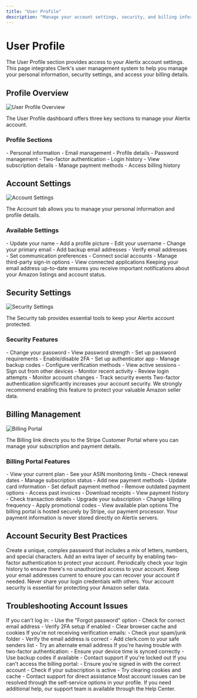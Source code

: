 ```yaml
---
title: "User Profile"
description: "Manage your account settings, security, and billing information"
---
```


# User Profile

The User Profile section provides access to your Alertix account settings. This page integrates Clerk's user management system to help you manage your personal information, security settings, and access your billing details.

## Profile Overview

<Frame>
  <img src="/images/profile-overview.png" alt="User Profile Overview" />
</Frame>

The User Profile dashboard offers three key sections to manage your Alertix account.

### Profile Sections

<CardGroup cols={3}>
  <Card title="Account" icon="user">
    - Personal information - Email management - Profile details
  </Card>

  <Card title="Security" icon="shield-halved">
    - Password management - Two-factor authentication - Login history
  </Card>

  <Card title="Billing" icon="credit-card">
    - View subscription details - Manage payment methods - Access billing
    history
  </Card>
</CardGroup>

## Account Settings

<Frame>
  <img src="/images/profile-overview.png" alt="Account Settings" />
</Frame>

The Account tab allows you to manage your personal information and profile details.

### Available Settings

<AccordionGroup>
  <Accordion title="Personal Information">
    - Update your name - Add a profile picture - Edit your username
  </Accordion>

  <Accordion title="Email Management">
    - Change your primary email - Add backup email addresses - Verify email
    addresses - Set communication preferences
  </Accordion>

  <Accordion title="Connected Accounts">
    - Connect social accounts - Manage third-party sign-in options - View
    connected applications
  </Accordion>
</AccordionGroup>

<Tip>
  Keeping your email address up-to-date ensures you receive important
  notifications about your Amazon listings and account status.
</Tip>

## Security Settings

<Frame>
  <img src="/images/security-settings.png" alt="Security Settings" />
</Frame>

The Security tab provides essential tools to keep your Alertix account protected.

### Security Features

<CardGroup cols={2}>
  <Card title="Password Management" icon="key">
    - Change your password - View password strength - Set up password
    requirements
  </Card>

  <Card title="Two-Factor Authentication" icon="lock">
    - Enable/disable 2FA - Set up authenticator app - Manage backup codes -
    Configure verification methods
  </Card>

  <Card title="Sessions" icon="computer">
    - View active sessions - Sign out from other devices - Monitor recent
    activity
  </Card>

  <Card title="Security Logs" icon="list-check">
    - Review login attempts - Monitor account changes - Track security events
  </Card>
</CardGroup>

<Warning>
  Two-factor authentication significantly increases your account security. We
  strongly recommend enabling this feature to protect your valuable Amazon
  seller data.
</Warning>

## Billing Management

<Frame>
  <img src="/images/billing-login.png" alt="Billing Portal" />
</Frame>

The Billing link directs you to the Stripe Customer Portal where you can manage your subscription and payment details.

### Billing Portal Features

<Steps>
  <Step title="Subscription Management">
    - View your current plan - See your ASIN monitoring limits - Check renewal
    dates - Manage subscription status
  </Step>

  <Step title="Payment Methods">
    - Add new payment methods - Update card information - Set default payment
    method - Remove outdated payment options
  </Step>

  <Step title="Billing History">
    - Access past invoices - Download receipts - View payment history - Check
    transaction details
  </Step>

  <Step title="Plan Changes">
    - Upgrade your subscription - Change billing frequency - Apply promotional
    codes - View available plan options
  </Step>
</Steps>

<Info>
  The billing portal is hosted securely by Stripe, our payment processor. Your
  payment information is never stored directly on Alertix servers.
</Info>

## Account Security Best Practices

<CardGroup cols={2}>
  <Card title="Strong Passwords" icon="key">
    Create a unique, complex password that includes a mix of letters, numbers,
    and special characters.
  </Card>

  <Card title="Enable 2FA" icon="mobile">
    Add an extra layer of security by enabling two-factor authentication to
    protect your account.
  </Card>

  <Card title="Regular Reviews" icon="magnifying-glass">
    Periodically check your login history to ensure there's no unauthorized
    access to your account.
  </Card>

  <Card title="Update Contact Info" icon="envelope">
    Keep your email addresses current to ensure you can recover your account if
    needed.
  </Card>
</CardGroup>

<Warning>
  Never share your login credentials with others. Your account security is
  essential for protecting your Amazon seller data.
</Warning>

## Troubleshooting Account Issues

<AccordionGroup>
  <Accordion title="Login Problems">
    If you can't log in: - Use the "Forgot password" option - Check for correct
    email address - Verify 2FA setup if enabled - Clear browser cache and
    cookies
  </Accordion>

  <Accordion title="Email Verification">
    If you're not receiving verification emails: - Check your spam/junk folder -
    Verify the email address is correct - Add clerk.com to your safe senders
    list - Try an alternate email address
  </Accordion>

  <Accordion title="2FA Issues">
    If you're having trouble with two-factor authentication: - Ensure your
    device time is synced correctly - Use backup codes if available - Contact
    support if you're locked out
  </Accordion>

  <Accordion title="Billing Access">
    If you can't access the billing portal: - Ensure you're signed in with the
    correct account - Check if your subscription is active - Try clearing
    cookies and cache - Contact support for direct assistance
  </Accordion>
</AccordionGroup>

<Tip>
  Most account issues can be resolved through the self-service options in your
  profile. If you need additional help, our support team is available through
  the Help Center.
</Tip>
